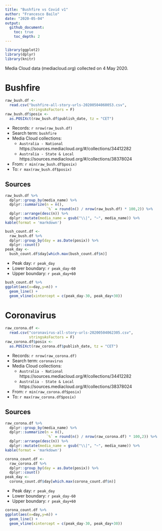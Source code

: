 ```yaml
---
title: "Bushfire vs Covid v1"
author: "Francesco Bailo"
date: "2020-05-04"
output:
  github_document:
    toc: true
    toc_depth: 2
---
```


```r
library(ggplot2)
library(dplyr)
library(knitr)
```

Media Cloud data (mediacloud.org) collected on 4 May 2020.

# Bushfire

```r
raw_bush.df <- 
  read.csv("bushfire-all-story-urls-20200504060053.csv",
           stringsAsFactors = F)
raw_bush.df$posix <- 
  as.POSIXct(raw_bush.df$publish_date, tz = "CET")
```

* Records: `r nrow(raw_bush.df)`
* Search term: `bushfire`
* Media Cloud collections:
  * `Australia - National` https://sources.mediacloud.org/#/collections/34412282
  * `Australia - State & Local` https://sources.mediacloud.org/#/collections/38378024
* From: `r min(raw_bush.df$posix)`
* To: `r max(raw_bush.df$posix)`

## Sources

```r
raw_bush.df %>%
  dplyr::group_by(media_name) %>%
  dplyr::summarize(n = n(),
                   `%` = round(n() / nrow(raw_bush.df) * 100,2)) %>%
  dplyr::arrange(desc(n)) %>%
  dplyr::mutate(media_name = gsub("\\|", "~", media_name)) %>%
kable(format = 'markdown')
```


```r
bush_count.df <-
  raw_bush.df %>%
  dplyr::group_by(day = as.Date(posix)) %>%
  dplyr::count()
peak_day <- 
  bush_count.df$day[which.max(bush_count.df$n)]
```

* Peak day: `r peak_day`
* Lower boundary: `r peak_day-60`
* Upper boundary: `r peak_day+60`

```r
bush_count.df %>%
ggplot(aes(x=day,y=n)) +
  geom_line() +
  geom_vline(xintercept = c(peak_day-30, peak_day+30))
```

# Coronavirus

```r
raw_corona.df <- 
  read.csv("coronavirus-all-story-urls-20200504062305.csv",
           stringsAsFactors = F)
raw_corona.df$posix <- 
  as.POSIXct(raw_corona.df$publish_date, tz = "CET")
```

* Records: `r nrow(raw_corona.df)`
* Search term: `coronavirus`
* Media Cloud collections:
  * `Australia - National` https://sources.mediacloud.org/#/collections/34412282
  * `Australia - State & Local` https://sources.mediacloud.org/#/collections/38378024
* From: `r min(raw_corona.df$posix)`
* To: `r max(raw_corona.df$posix)`

## Sources

```r
raw_corona.df %>%
  dplyr::group_by(media_name) %>%
  dplyr::summarize(n = n(),
                   `%` = round(n() / nrow(raw_corona.df) * 100,2)) %>%
  dplyr::arrange(desc(n)) %>%
  dplyr::mutate(media_name = gsub("\\|", "~", media_name)) %>%
kable(format = 'markdown')
```


```r
corona_count.df <-
  raw_corona.df %>%
  dplyr::group_by(day = as.Date(posix)) %>%
  dplyr::count()
peak_day <- 
  corona_count.df$day[which.max(corona_count.df$n)]
```

* Peak day: `r peak_day`
* Lower boundary: `r peak_day-60`
* Upper boundary: `r peak_day+60`

```r
corona_count.df %>%
ggplot(aes(x=day,y=n)) +
  geom_line() +
  geom_vline(xintercept = c(peak_day-30, peak_day+30))
```
